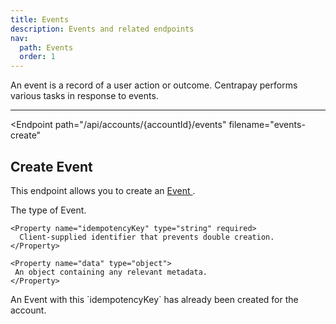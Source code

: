```yaml
---
title: Events
description: Events and related endpoints
nav:
  path: Events
  order: 1
---
```


An event is a record of a user action or outcome. Centrapay performs various tasks in response to events.

---

<Endpoint
  path="/api/accounts/{accountId}/events"
  filename="events-create"
>
  ## Create Event <Badge type="experimental"/>

  This endpoint allows you to create an [ Event ](/api/events).

  <Properties>
    <Property name="type" type="string" required>
     The type of Event.
    </Property>

    <Property name="idempotencyKey" type="string" required>
      Client-supplied identifier that prevents double creation.
    </Property>

    <Property name="data" type="object">
     An object containing any relevant metadata.
    </Property>
  </Properties>

  <Properties heading="Errors">
    <Error code="403" message="EVENT_ALREADY_EXISTS">
      An Event with this `idempotencyKey` has already been created for the account.
    </Error>
  </Properties>
</Endpoint>
